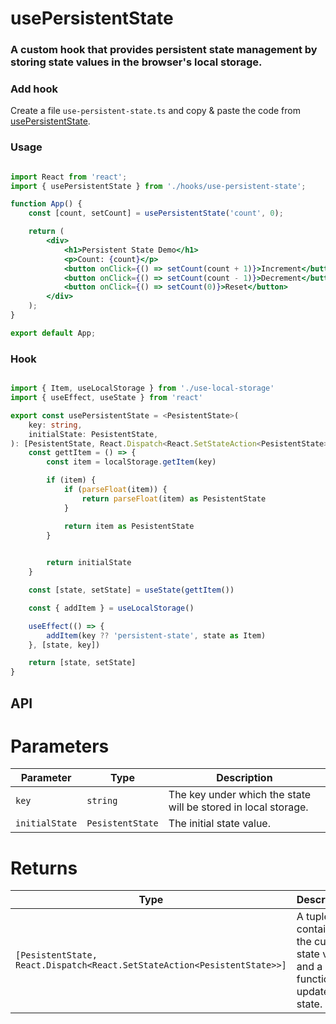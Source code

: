 # usePersistentState

<h3 className="mt-4 text-xl font-normal text-gray-400">A custom hook that provides persistent state management by storing state values in the browser's local storage.</h3>

### Add hook

Create a file `use-persistent-state.ts` and copy & paste the code from [usePersistentState](/hooks/use-persistent-state#hook).

### Usage

```jsx {3,6} copy

import React from 'react';
import { usePersistentState } from './hooks/use-persistent-state';

function App() {
    const [count, setCount] = usePersistentState('count', 0);

    return (
        <div>
            <h1>Persistent State Demo</h1>
            <p>Count: {count}</p>
            <button onClick={() => setCount(count + 1)}>Increment</button>
            <button onClick={() => setCount(count - 1)}>Decrement</button>
            <button onClick={() => setCount(0)}>Reset</button>
        </div>
    );
}

export default App;

```

### Hook

``` ts copy

import { Item, useLocalStorage } from './use-local-storage'
import { useEffect, useState } from 'react'

export const usePersistentState = <PesistentState>(
    key: string,
    initialState: PesistentState,
): [PesistentState, React.Dispatch<React.SetStateAction<PesistentState>>] => {
    const gettItem = () => {
        const item = localStorage.getItem(key)

        if (item) {
            if (parseFloat(item)) {
                return parseFloat(item) as PesistentState
            }

            return item as PesistentState
        }

        
        return initialState
    }

    const [state, setState] = useState(gettItem())

    const { addItem } = useLocalStorage()

    useEffect(() => {
        addItem(key ?? 'persistent-state', state as Item)
    }, [state, key])

    return [state, setState]
}


```

## API

<h1 className='text-xl font-medium mt-6'>Parameters</h1>

| Parameter       | Type      | Description                                                  |
|-----------------|-----------|--------------------------------------------------------------|
| `key`           | `string`  | The key under which the state will be stored in local storage. |
| `initialState`  | `PesistentState` | The initial state value.                                   |

 <h1 className='text-xl font-medium mt-6'>Returns</h1>

| Type                                                      | Description                                                  |
|-----------------------------------------------------------|--------------------------------------------------------------|
| `[PesistentState, React.Dispatch<React.SetStateAction<PesistentState>>]` | A tuple containing the current state value and a function to update the state. |

